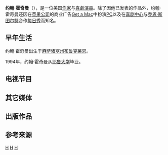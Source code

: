 {{blpunsourced|time=2013-05-08T02:49:49+00:00}}
{{Infobox person
| image = John hodgman.jpg
| caption = Hodgman in 2008
| birth_date = {{birth date and age|1971|06|03}}
| birth_place = {{flag|US}}[[麻萨诸塞州|麻萨诸塞州]][[布鲁克莱恩|布鲁克莱恩]]
| birthname = John Kellogg Hodgman
| occupation = 演员，作家，幽默家，television personality
|religion=
| yearsactive = 2005–present 
}}

'''约翰·霍奇曼'''（{{lang|en|John Kellogg Hodgman}}），是一位美国[[作家|作家]]与[[喜劇演員|喜劇演員]]。除了因他已发表的作品外，约翰·霍奇曼还因在[[苹果公司|苹果公司]]的商业广告[[Get_a_Mac|Get a Mac]]中扮演[[个人电脑|PC]]以及在[[喜剧中心|喜剧中心]]与[[乔恩·斯图尔特|乔恩·斯图尔特]]合作[[每日秀|每日秀]]而知名。

==早年生活==
约翰·霍奇曼出生于[[麻萨诸塞州|麻萨诸塞州]][[布鲁克莱恩|布鲁克莱恩]]。

1994年，约翰·霍奇曼从[[耶鲁大学|耶鲁大学]]毕业。

==电视节目==

==其它媒体==

==出版作品==

==参考来源==

{{Authority control}}
[[Category:美国作家|H]]
[[Category:美国男演员|H]]
[[Category:耶魯大學校友|H]]